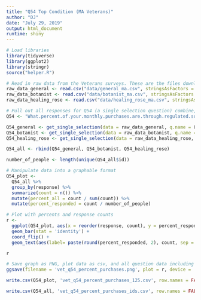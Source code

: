 ```yaml
---
title: "Q54 Top Condition (MA Veterans)"
author: "DJ"
date: "July 29, 2019"
output: html_document
runtime: shiny
---
```


```r
# Load libraries
library(tidyverse)
library(ggplot2)
library(stringr)
source("helper.R")
```

```r
# Read in raw data from the Veterans surveys. These are the files downloaded from survey monkey saved as a .csv
raw_data_general <- read.csv("data/general_ma.csv", stringsAsFactors = FALSE)
raw_data_botanist <- read.csv("data/botanist_ma.csv", stringsAsFactors = FALSE)
raw_data_healing_rose <- read.csv("data/healing_rose_ma.csv", stringsAsFactors = FALSE)
```

```r
# Pull out all responses for Q54 (a single selection question) combine, then determine 'question n'
Q54 <- "What.percent.of.your.monthly.purchases.are.through.regulated.sources..dispensary..retail.establishment..caregiver.authorized.private.cultivator.."

Q54_general <- get_single_selection(data = raw_data_general, q.name = Q54)
Q54_botanist <- get_single_selection(data = raw_data_botanist, q.name = Q54)
Q54_healing_rose <- get_single_selection(data = raw_data_healing_rose, q.name = Q54)

Q54_all <- rbind(Q54_general, Q54_botanist, Q54_healing_rose)

number_of_people <- length(unique(Q54_all$id))
```

```r
# Manipulate data into a graphable format
Q54_plot <- 
  Q54_all %>%
  group_by(response) %>%
  summarize(count = n()) %>%
  mutate(percent_all = count / sum(count)) %>%
  mutate(percent_responded = count / number_of_people)
```

```r
# Plot with percents and response counts
r <- 
  ggplot(Q54_plot, aes(x = reorder(response, count), y = percent_responded)) +
  geom_bar(stat = 'identity') +
  coord_flip() +
  geom_text(aes(label= paste(round(percent_responded, 2), count, sep = "***")))

r
```

```r
# Save graph as PNG, plot data as csv, and all question data including response IDs as csv (save question n and N at end of plot file as "_x.x")
ggsave(filename = 'vet_q54_percent_purchases.png', plot = r, device = 'png')

write.csv(Q54_plot, 'vet_q54_percent_purchases_125.csv', row.names = FALSE)

write.csv(Q54_all, 'vet_q54_percent_purchases_ids.csv', row.names = FALSE)
```

